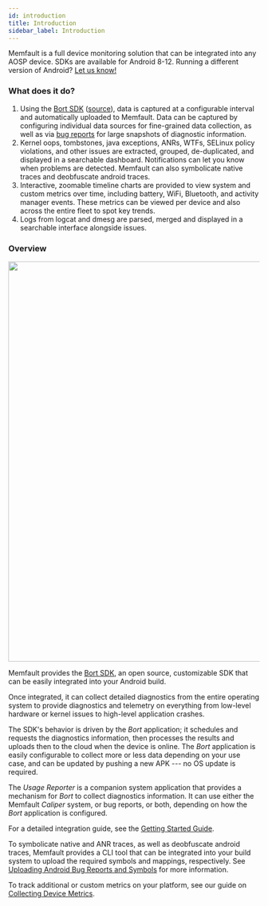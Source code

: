 ```yaml
---
id: introduction
title: Introduction
sidebar_label: Introduction
---
```


Memfault is a full device monitoring solution that can be integrated into any
AOSP device. SDKs are available for Android 8-12. Running a different version of
Android? [Let us know!](mailto:hello@memfault.com)

### What does it do?

1. Using the [Bort SDK](android/android-bort.mdx)
   ([source](https://github.com/memfault/bort)), data is captured at a
   configurable interval and automatically uploaded to Memfault. Data can be
   captured by configuring individual data sources for fine-grained data
   collection, as well as via
   [bug reports](https://developer.android.com/studio/debug/bug-report) for
   large snapshots of diagnostic information.
2. Kernel oops, tombstones, java exceptions, ANRs, WTFs, SELinux policy
   violations, and other issues are extracted, grouped, de-duplicated, and
   displayed in a searchable dashboard. Notifications can let you know when
   problems are detected. Memfault can also symbolicate native traces and
   deobfuscate android traces.
3. Interactive, zoomable timeline charts are provided to view system and custom
   metrics over time, including battery, WiFi, Bluetooth, and activity manager
   events. These metrics can be viewed per device and also across the entire
   fleet to spot key trends.
4. Logs from logcat and dmesg are parsed, merged and displayed in a searchable
   interface alongside issues.

### Overview

<p align="center">
  <img width="800" src="/binary-assets/android-bort-architecture.svg" />
</p>

Memfault provides the [Bort SDK](android-bort.mdx), an open source, customizable
SDK that can be easily integrated into your Android build.

Once integrated, it can collect detailed diagnostics from the entire operating
system to provide diagnostics and telemetry on everything from low-level
hardware or kernel issues to high-level application crashes.

The SDK's behavior is driven by the _Bort_ application; it schedules and
requests the diagnostics information, then processes the results and uploads
then to the cloud when the device is online. The _Bort_ application is easily
configurable to collect more or less data depending on your use case, and can be
updated by pushing a new APK --- no OS update is required.

The _Usage Reporter_ is a companion system application that provides a mechanism
for _Bort_ to collect diagnostics information. It can use either the Memfault
_Caliper_ system, or bug reports, or both, depending on how the _Bort_
application is configured.

For a detailed integration guide, see the
[Getting Started Guide](android-getting-started-guide.mdx).

To symbolicate native and ANR traces, as well as deobfuscate android traces,
Memfault provides a CLI tool that can be integrated into your build system to
upload the required symbols and mappings, respectively. See
[Uploading Android Bug Reports and Symbols](uploading-android-bugreports.mdx)
for more information.

To track additional or custom metrics on your platform, see our guide on
[Collecting Device Metrics](android-eventlog-metrics.mdx).
